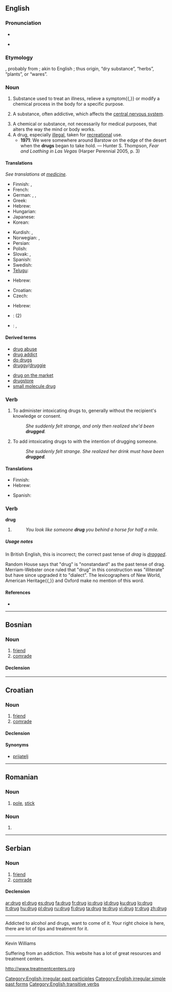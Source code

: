 ==English==

===Pronunciation===
* {{IPA|/drʌg/}}
* {{audio|en-us-drug.ogg|Audio (US)}}
*: {{rhymes|ʌɡ}}

===Etymology===
{{F.}} {{term|drogue|lang=fr}}, probably from {{D.}} {{term|droog|lang=nl}}; akin to English {{term|dry}}; thus origin, “dry substance”, “herbs”, “plants”, or “wares”.

===Noun===
{{en-noun}}

# {{pharmacology}} Substance used to treat an illness, relieve a symptom{{,}} or modify a chemical process in the body for a specific purpose.
# {{pharmacology}} A substance, often addictive, which affects the [[central nervous system]].
# A chemical or substance, not necessarily for medical purposes, that alters the way the mind or body works.
# A drug, especially [[illegal]], taken for [[recreational]] use.
#* '''1971''': We were somewhere around Barstow on the edge of the desert when the '''drugs''' began to take hold. — Hunter S. Thompson, ''Fear and Loathing in Las Vegas'' (Harper Perennial 2005, p. 3)

====Translations====
{{trans-top|treatment for an illness}}
''See translations at [[medicine]].''
{{trans-bottom}}

{{trans-top|affecting the central nervous system}}
* Finnish: {{t+|fi|huume}}, {{t+|fi|huumausaine}}
* French: {{t+|fr|drogue|f}}
* German: {{t+|de|Droge|f}}, {{t+|de|Rauschgift|n}}, {{t+|de|Rauschmittel|n}}
* Greek: {{t|el|ναρκωτικό|tr=narkotikó|sc=Grek}}
* Hebrew: {{t-|he|סם|m|tr=sám|sc=Hebr}}
* Hungarian: {{t+|hu|kábítószer}}
* Japanese: {{t-|ja|麻薬|tr=[[まやく]], mayaku|sc=Jpan}}
* Korean: {{t|ko|마약|tr=[[麻藥]], mayak|sc=Hang}}
{{trans-mid}}
* Kurdish: {{t+|ku|tilyak|f}}, {{t+|ku|narkotîk|f}}
* Norwegian: {{t|no|narkotikum|n}}, {{t|no|rusmiddel|n}}
* Persian: {{t-|fa|دارو|tr=dâru|sc=fa-Arab|xs=Persian}}
* Polish: {{t|pl|narkotyk}}
* Slovak: {{t-|sk|droga|f}}, {{t|sk|narkotikum|n}}
* Spanish: {{t-|es|droga|f}}
* Swedish: {{t+|sv|drog}}
* [[Telugu]]: {{t|te|మత్తుమందు|tr=mattumaMdu|sc=Telu}}
{{trans-bottom}}

{{trans-top|a substance that alters the way the mind or body works}}
* Hebrew: {{t-|he|סם|m|tr=sám|sc=Hebr}}
{{trans-mid}}
{{trans-bottom}}

{{trans-top|an illegal drug}}
* Croatian: {{t-|hr|droga|f}}
* Czech: {{t-|cs|droga|f}}
{{trans-mid}}
* Hebrew: {{t-|he|סם|m|tr=sám|sc=Hebr}}
{{trans-bottom}}

{{ttbc-top}}
* {{ttbc|Spanish}}: {{t-|es|droga|f}} (2)
* {{ttbc|Turkish}}: {{t|tr|uyusturucu ilac|f}}, {{t-|tr|narkotîk|f}}
{{trans-bottom}}

====Derived terms====
{{top2}}
* [[drug abuse]]
* [[drug addict]]
* [[do drugs]]
* [[druggy]]/[[druggie]]
{{mid2}}
* [[drug on the market]]
* [[drugstore]]
* [[small molecule drug]]
{{bottom2}}

===Verb===
{{en-verb|drug|g|ed}}

# {{transitive}} To administer intoxicating drugs to, generally without the recipient's knowledge or consent.
#: ''She suddenly felt strange, and only then realized she'd been '''drugged'''.''
# {{transitive}} To add intoxicating drugs to with the intention of drugging someone.
#: ''She suddenly felt strange.  She realized her drink must have been '''drugged'''.''

====Translations====
{{trans-top|to adminster intoxicating drugs}}
* Finnish: {{t-|fi|huumata}}
* Hebrew: {{t|he|לסמם|tr=lesamém|sc=Hebr}}
{{trans-mid}}
* Spanish: {{t-|es|drogar}}
{{trans-bottom}}

{{trans-top|to add intoxicating drugs to something}}
{{trans-mid}}
{{trans-bottom}}

===Verb===
'''drug'''

# {{US}} {{past of|[[drag]]}}
#: ''You look like someone '''drug''' you behind a horse for half a mile.''

=====Usage notes=====
In British English, this is incorrect; the correct past tense of ''drag'' is ''[[dragged]]''.

Random House says that "drug" is "nonstandard" as the past tense of drag. Merriam-Webster once ruled that "drug" in this construction was "illiterate" but have since upgraded it to "dialect". The lexicographers of New World, American Heritage{{,}} and Oxford make no mention of this word.

====References====
* {{R:Webster 1913}}

[[Category:Drugs| ]]
[[Category:English irregular past participles]]
[[Category:English irregular simple past forms]]
[[Category:English transitive verbs]]

----

==Bosnian==

===Noun===
{{bs-noun|g=m|drugovi}}

# [[friend]]
# [[comrade]]

====Declension====
{{bs-decl-noun
|drug|drugovi
|druga|drugova
|drugu|drugovima
|druga|drugove
|druže|drugovi
|drugom|drugovima
|drugu|drugovima
}}

----

==Croatian==

===Noun===
{{hr-noun|g=m|drugovi}}

# [[friend]]
# [[comrade]] {{i|especially in communist Yugoslavia}}

====Declension====
{{hr-decl-noun
|drug|drugovi
|druga|drugova
|drugu|drugovima
|druga|drugove
|druže|drugovi
|drugu|drugovima
|drugom|drugovima
}}

====Synonyms====
* [[prijatelj#Croatian|prijatelj]]

----

==Romanian==

===Noun===
{{ro-noun|gend=m|pl=drugi}}

# [[pole]], [[stick]]

===Noun===
{{ro-noun|gend=n|pl=druguri}}

# {{defn|Romanian}}

----

==Serbian==

===Noun===
{{sr-noun|g=m|pl=drugovi|cyr=друг}}

# [[friend]]
# [[comrade]]

====Declension====
{{sr-decl-noun
|drug|drugovi
|druga|drugova
|drugu|drugovima
|druga|drugove
|druže|drugovi
|drugom|drugovima
|drugu|drugovima
}}

[[ar:drug]]
[[el:drug]]
[[es:drug]]
[[fa:drug]]
[[fr:drug]]
[[io:drug]]
[[id:drug]]
[[ku:drug]]
[[lo:drug]]
[[lt:drug]]
[[hu:drug]]
[[pl:drug]]
[[ru:drug]]
[[fi:drug]]
[[ta:drug]]
[[te:drug]]
[[vi:drug]]
[[tr:drug]]
[[zh:drug]]

-----------------------------------------
Addicted to alcohol and drugs, want to come of it. Your right choice is here, there are lot of tips and treatment for it.

-------------------------
Kevin Williams

Suffering from an addiction. This website has a lot of great resources and treatment centers. 

http://www.treatmentcenters.org